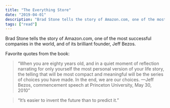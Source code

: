 ```yaml
---
title: "The Everything Store"
date: "2019-04-01"
description: "Brad Stone tells the story of Amazon.com, one of the most successful companies in the world, and of its brilliant founder, Jeff Bezos."
tags: ["read"]
---
```


Brad Stone tells the story of Amazon.com, one of the most successful companies in the world, and of its brilliant founder, Jeff Bezos.

Favorite quotes from the book:

> “When you are eighty years old, and in a quiet moment of reflection narrating for only yourself the most personal version of your life story, the telling that will be most compact and meaningful will be the series of choices you have made. In the end, we are our choices. —Jeff Bezos, commencement speech at Princeton University, May 30, 2010”

> “It’s easier to invent the future than to predict it.”
